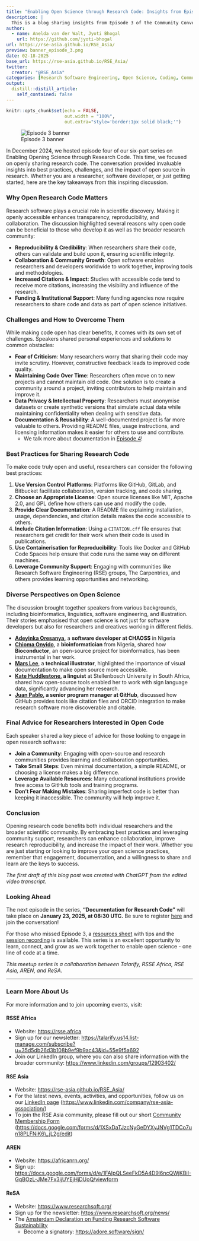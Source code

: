 ```yaml
---
title: "Enabling Open Science through Research Code: Insights from Episode 3 - Opening up Research Code"
description: |
  This is a blog sharing insights from Episode 3 of the Community Conversation series 'Enabling Open Science Through Research Code'.
author:
  - name: Anelda van der Walt, Jyoti Bhogal
    url: https://github.com/jyoti-bhogal
url: https://rse-asia.github.io/RSE_Asia/
preview: banner_episode_3.png
date: 02-18-2025
base_url: https://rse-asia.github.io/RSE_Asia/
twitter:
  creator: "@RSE_Asia"
categories: [Research Software Engineering, Open Science, Coding, Community Building, Experience Blog]
output:
  distill::distill_article:
    self_contained: false
---
```


```r
knitr::opts_chunk$set(echo = FALSE,
                      out.width = "100%",
                      out.extra="style='border:1px solid black;'")
```

![Episode 3 banner](banner_episode_3.png)

In December 2024, we hosted episode four of our six-part series on Enabling Opening Science through Research Code. This time, we focused on openly sharing research code. The conversation provided invaluable insights into best practices, challenges, and the impact of open source in research. Whether you are a researcher, software developer, or just getting started, here are the key takeaways from this inspiring discussion.

### **Why Open Research Code Matters**

Research software plays a crucial role in scientific discovery. Making it openly accessible enhances transparency, reproducibility, and collaboration. The discussion highlighted several reasons why open code can be beneficial to those who develop it as well as the broader research community:

* **Reproducibility & Credibility**: When researchers share their code, others can validate and build upon it, ensuring scientific integrity.  
* **Collaboration & Community Growth**: Open software enables researchers and developers worldwide to work together, improving tools and methodologies.  
* **Increased Citations & Impact**: Studies with accessible code tend to receive more citations, increasing the visibility and influence of the research.  
* **Funding & Institutional Support**: Many funding agencies now require researchers to share code and data as part of open science initiatives.

### **Challenges and How to Overcome Them**

While making code open has clear benefits, it comes with its own set of challenges. Speakers shared personal experiences and solutions to common obstacles:

* **Fear of Criticism**: Many researchers worry that sharing their code may invite scrutiny. However, constructive feedback leads to improved code quality.  
* **Maintaining Code Over Time**: Researchers often move on to new projects and cannot maintain old code. One solution is to create a community around a project, inviting contributors to help maintain and improve it.  
* **Data Privacy & Intellectual Property**: Researchers must anonymise datasets or create synthetic versions that simulate actual data while maintaining confidentiality when dealing with sensitive data.  
* **Documentation & Reusability**: A well-documented project is far more valuable to others. Providing README files, usage instructions, and licensing information makes it easier for others to use and contribute.   
  * We talk more about documentation in [Episode 4](https://zenodo.org/records/14833914)\!

### **Best Practices for Sharing Research Code**

To make code truly open and useful, researchers can consider the following best practices:

1. **Use Version Control Platforms**: Platforms like GitHub, GitLab, and Bitbucket facilitate collaboration, version tracking, and code sharing.  
2. **Choose an Appropriate License**: Open source licenses like MIT, Apache 2.0, and GPL define how others can use and modify the code.  
3. **Provide Clear Documentation**: A README file explaining installation, usage, dependencies, and citation details makes the code accessible to others.  
4. **Include Citation Information**: Using a `CITATION.cff` file ensures that researchers get credit for their work when their code is used in publications.  
5. **Use Containerisation for Reproducibility**: Tools like Docker and GitHub Code Spaces help ensure that code runs the same way on different machines.  
6. **Leverage Community Support**: Engaging with communities like Research Software Engineering (RSE) groups, The Carpentries, and others provides learning opportunities and networking.

### **Diverse Perspectives on Open Science**

The discussion brought together speakers from various backgrounds, including bioinformatics, linguistics, software engineering, and illustration. Their stories emphasised that open science is not just for software developers but also for researchers and creatives working in different fields.

* [**Adeyinka Oresanya**](https://linkedin.com/in/adeyinkaoresanya)**,** a **software developer** **at CHAOSS** in Nigeria  
* [**Chioma Onyido**](https://www.linkedin.com/in/chioma-onyido/), a **bioinformatician** from Nigeria, shared how **Bioconductor**, an open-source project for bioinformatics, has been instrumental in her work.  
* [**Mars Lee**](https://www.linkedin.com/in/mars-lee/), a **technical illustrator**, highlighted the importance of visual documentation to make open source more accessible.  
* [**Kate Huddlestone**](https://www.researchgate.net/profile/Kate-Huddlestone)**, a linguist** at Stellenbosch University in South Africa, shared how open-source tools enabled her to work with sign language data, significantly advancing her research.  
* [**Juan Pablo**](https://orcid.org/0009-0003-0208-8480)**, a senior program manager at GitHub**, discussed how GitHub provides tools like citation files and ORCID integration to make research software more discoverable and citable.

### **Final Advice for Researchers Interested in Open Code**

Each speaker shared a key piece of advice for those looking to engage in open research software:

* **Join a Community**: Engaging with open-source and research communities provides learning and collaboration opportunities.  
* **Take Small Steps**: Even minimal documentation, a simple README, or choosing a license makes a big difference.  
* **Leverage Available Resources**: Many educational institutions provide free access to GitHub tools and training programs.  
* **Don’t Fear Making Mistakes**: Sharing imperfect code is better than keeping it inaccessible. The community will help improve it.

### **Conclusion**

Opening research code benefits both individual researchers and the broader scientific community. By embracing best practices and leveraging community support, researchers can enhance collaboration, improve research reproducibility, and increase the impact of their work. Whether you are just starting or looking to improve your open science practices, remember that engagement, documentation, and a willingness to share and learn are the keys to success.

*The first draft of this blog post was created with ChatGPT from the edited video transcript.*

### **Looking Ahead**

The next episode in the series, **"Documentation for Research Code"** will take place on **January 23, 2025, at 08:30 UTC.** Be sure to register [here](https://us06web.zoom.us/meeting/register/tZ0scOmspz0iH9IMt4yxc0O37uEUUiPxYDxa#/registration) and join the conversation\!

For those who missed Episode 3, a [resources sheet](https://www.google.com/url?q=https://doi.org/10.5281/zenodo.14833789&sa=D&source=docs&ust=1739523781966157&usg=AOvVaw1-xYEE_GCTmjGGvi73OFlz) with tips and the [session recording](ttps://www.youtube.com/watch?v=cDq9UMSOkhs) is available. This series is an excellent opportunity to learn, connect, and grow as we work together to enable open science \- one line of code at a time.

*This meetup series is a collaboration between Talarify, RSSE Africa, RSE Asia, AREN, and ReSA.* 

------------------------------------------------------------------------

### **Learn More About Us**

For more information and to join upcoming events, visit:

#### RSSE Africa

-   Website: <https://rsse.africa>\
-   Sign up for our newsletter: <https://talarify.us14.list-manage.com/subscribe?u=35d5db26d3b108b9ef9b9ac43&id=55e9f5a692>\
-   Join our LinkedIn group, where you can also share information with the broader community: <https://www.linkedin.com/groups/12903402/>

#### RSE Asia

-   Website: <https://rse-asia.github.io/RSE_Asia/>\
-   For the latest news, events, activities, and opportunities, follow us on our [LinkedIn page](https://www.linkedin.com/company/rse-asia-association/) (<https://www.linkedin.com/company/rse-asia-association/>)\
-   To join the RSE Asia community, please fill out our short [Community Membership Form](https://docs.google.com/forms/d/1XSxDaTJzcNyGeDYXyJNVg1TDCo7un18PLFNiK6_jL2g/edit) ([https://docs.google.com/forms/d/1XSxDaTJzcNyGeDYXyJNVg1TDCo7un18PLFNiK6\\\_jL2g/edit](https://docs.google.com/forms/d/1XSxDaTJzcNyGeDYXyJNVg1TDCo7un18PLFNiK6_jL2g/edit){.uri})

#### AREN

-   Website: <https://africanrn.org/>\
-   Sign up: <https://docs.google.com/forms/d/e/1FAIpQLSeeFkD5A4D9l6ncQWjKBiI-GqBOzL-JMe7Fx3ijUYEjHjDUoQ/viewform>

#### ReSA

-   Website: <https://www.researchsoft.org/>\
-   Sign up for the newsletter: <https://www.researchsoft.org/news/>\
-   The [Amsterdam Declaration on Funding Research Software Sustainability](https://ogyaqy.clicks.mlsend.com/ty/c/eyJ2Ijoie1wiYVwiOjc3ODEyOSxcImxcIjoxMzM1MDk5NDcxNDA4Njc3OTMsXCJyXCI6MTMzNTA5OTQ4NTg4OTUwNzkzfSIsInMiOiJiMTU2Y2FhYzI3YjQyZjI1In0)
    -   Become a signatory: <https://adore.software/sign/>
